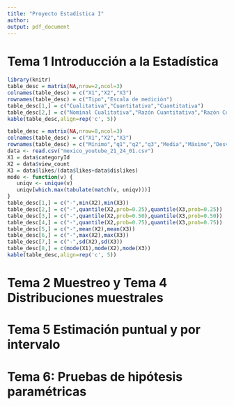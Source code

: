 ```yaml
---
title: "Proyecto Estadística I"
author: 
output: pdf_document
---
```



# Tema 1 Introducción a la Estadística
```r
library(knitr)
table_desc = matrix(NA,nrow=2,ncol=3)
colnames(table_desc) = c("X1","X2","X3")
rownames(table_desc) = c("Tipo","Escala de medición")
table_desc[1,] = c("Cualitativa","Cuantitativa","Cuantitativa")
table_desc[2,] = c("Nominal Cualitativa","Razón Cuantitativa","Razón Cuantitativa")
kable(table_desc,align=rep('c', 5))
```

```r
table_desc = matrix(NA,nrow=8,ncol=3)
colnames(table_desc) = c("X1","X2","X3")
rownames(table_desc) = c("Mínimo","q1","q2","q3","Media","Máximo","Desviación estándar","Moda")
data <- read.csv("mexico_youtube_21_24_01.csv")
X1 = data$categoryId
X2 = data$view_count
X3 = data$likes/(data$likes+data$dislikes)
mode <- function(v) {
   uniqv <- unique(v)
   uniqv[which.max(tabulate(match(v, uniqv)))]
}
table_desc[1,] = c("-",min(X2),min(X3))
table_desc[2,] = c("-",quantile(X2,prob=0.25),quantile(X3,prob=0.25))
table_desc[3,] = c("-",quantile(X2,prob=0.50),quantile(X3,prob=0.50))
table_desc[4,] = c("-",quantile(X2,prob=0.75),quantile(X3,prob=0.75))
table_desc[5,] = c("-",mean(X2),mean(X3))
table_desc[6,] = c("-",max(X2),max(X3))
table_desc[7,] = c("-",sd(X2),sd(X3))
table_desc[8,] = c(mode(X1),mode(X2),mode(X3))
kable(table_desc,align=rep('c', 5))
```


# Tema 2 Muestreo y Tema 4 Distribuciones muestrales


# Tema 5 Estimación puntual y por intervalo


# Tema 6: Pruebas de hipótesis paramétricas
